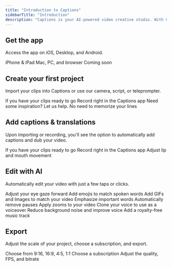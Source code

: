 ```yaml
---
title: "Introduction to Captions"
sidebarTitle: "Introduction"
description: "Captions is your AI-powered video creative studio. With Captions, you can automatically add captions and effortlessly edit your videos with a few clicks or taps."
---
```


## Get the app ##
Access the app on iOS, Desktop, and Android.

<CardGroup cols={3}>
  <Card title="iOS" icon="apple" href="/documentation/start-guide/get-the-app/ios">
    iPhone & iPad
  </Card>
  <Card title="Desktop" icon="desktop" href="/documentation/start-guide/get-the-app/desktop">
    Mac, PC, and browser
  </Card>
  <Card title="Android" icon="android" href="/documentation/start-guide/get-the-app/android">
    Coming soon
  </Card>
</CardGroup>

## Create your first project ##
Import your clips into Captions or use our camera, script, or teleprompter.

<CardGroup cols={4}>
  <Card title="Import" icon="download" href="/documentation/start-guide/create-a-project/import">
    If you have your clips ready to go
  </Card>
  <Card title="Camera" icon="camera" href="/documentation/start-guide/create-a-project/camera">
    Record right in the Captions app
  </Card>
  <Card title="Script" icon="scroll" href="/documentation/start-guide/create-a-project/script">
    Need some inspiration? Let us help.
  </Card>
  <Card title="Teleprompter" icon="indent" href="/documentation/start-guide/create-a-project/teleprompter">
    No need to memorize your lines
  </Card>
</CardGroup>

## Add captions & translations ##
Upon importing or recording, you'll see the option to automatically add captions and dub your video.

<CardGroup cols={3}>
  <Card title="Captions" icon="closed-captioning" href="/documentation/captions/add-captions">
    If you have your clips ready to go
  </Card>
  <Card title="Dubbing" icon="language" href="/documentation/translation-and-dubbing/dubbing">
    Record right in the Captions app
  </Card>
  <Card title="Lipdub" icon="lips" href="/documentation/translation-and-dubbing/lipdub">
    Adjust lip and mouth movement
  </Card>
</CardGroup>

## Edit with AI ##
Automatically edit your video with just a few taps or clicks.

<CardGroup cols={3}>
  <Card title="Eye Contact" icon="eye" href="/documentation/visual-editing/eye-contact">
    Adjust your eye gaze forward
  </Card>
  <Card title="Emojis" icon="icons" href="/documentation/captions/styles">
    Add emojis to match spoken words
  </Card>
  <Card title="Media" icon="photo-film" href="/documentation/visual-editing/media">
    Add GIFs and Images to match your video
  </Card>
  <Card title="Emphasis" icon="sparkle" href="/documentation/captions/word-effects#emphasize">
    Emphasize important words
  </Card>
  <Card title="Trim" icon="scissors" href="/documentation/timeline-editing/trim">
    Automatically remove pauses
  </Card>
  <Card title="Zoom" icon="magnifying-glass" href="/documentation/visual-editing/zoom">
    Apply zooms to your video
  </Card>
  <Card title="AI Voiceover" icon="circle-microphone-lines" href="/documentation/audio-editing/voiceover">
    Clone your voice to use as a voiceover
  </Card>
  <Card title="Enhance Audio" icon="waveform-lines" href="/documentation/audio-editing/enhance">
    Reduce background noise and improve voice
  </Card>
  <Card title="Music" icon="music" href="/documentation/audio-editing/music">
    Add a royalty-free music track
  </Card>
</CardGroup>

## Export ##
Adjust the scale of your project, choose a subscription, and export.

<CardGroup cols={3}>
  <Card title="Scale" icon="expand" href="/documentation/project-settings/scale-and-format">
    Choose from 9:16, 16:9, 4:5, 1:1
  </Card>
  <Card title="Subscription" icon="credit-card" href="/documenation/start-guide/subscriptions">
    Choose a subscription
  </Card>
  <Card title="Export" icon="arrow-up-from-bracket" href="/documentation/project-settings/export">
    Adjust the quality, FPS, and bitrate
  </Card>
</CardGroup>





